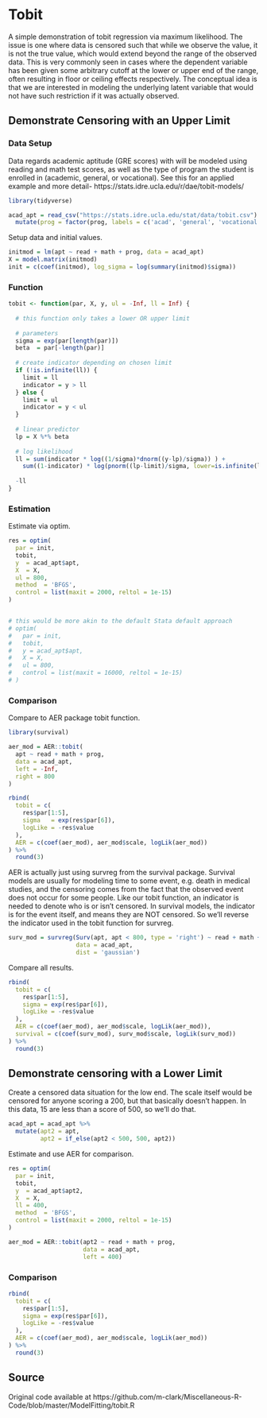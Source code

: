 # Tobit


A simple demonstration of tobit regression via maximum likelihood. The issue is one where data is censored such that while we observe the value, it is not the true value, which would extend beyond the range of the observed data. This is very commonly seen in cases where the dependent variable has been given some arbitrary cutoff at the lower or upper end of the range, often resulting in floor or ceiling effects respectively. The conceptual idea is that we are interested in modeling the underlying latent variable that would not have such restriction if it was actually observed.





## Demonstrate Censoring with an Upper Limit

### Data Setup 

Data regards academic aptitude (GRE scores) with will be modeled using reading and math test scores, as well as the type of program the student is enrolled in (academic, general, or vocational).  See this for an applied example and more detail- https://stats.idre.ucla.edu/r/dae/tobit-models/

```r
library(tidyverse)

acad_apt = read_csv("https://stats.idre.ucla.edu/stat/data/tobit.csv") %>%
  mutate(prog = factor(prog, labels = c('acad', 'general', 'vocational')))
```


Setup data and initial values.

```r
initmod = lm(apt ~ read + math + prog, data = acad_apt)
X = model.matrix(initmod)
init = c(coef(initmod), log_sigma = log(summary(initmod)$sigma))
```


### Function

```r
tobit <- function(par, X, y, ul = -Inf, ll = Inf) {
  
  # this function only takes a lower OR upper limit
  
  # parameters
  sigma = exp(par[length(par)]) 
  beta  = par[-length(par)]
  
  # create indicator depending on chosen limit
  if (!is.infinite(ll)) {
    limit = ll
    indicator = y > ll
  } else {
    limit = ul
    indicator = y < ul
  }
  
  # linear predictor
  lp = X %*% beta
  
  # log likelihood
  ll = sum(indicator * log((1/sigma)*dnorm((y-lp)/sigma)) ) + 
    sum((1-indicator) * log(pnorm((lp-limit)/sigma, lower=is.infinite(ll))))
  
  -ll
}
```

### Estimation

Estimate via <span class="func" style = "">optim</span>.

```r
res = optim(
  par = init,
  tobit,
  y  = acad_apt$apt,
  X  = X,
  ul = 800,
  method  = 'BFGS',
  control = list(maxit = 2000, reltol = 1e-15)
)


# this would be more akin to the default Stata default approach
# optim(
#   par = init,
#   tobit,
#   y = acad_apt$apt,
#   X = X,
#   ul = 800,
#   control = list(maxit = 16000, reltol = 1e-15)
# )
```



### Comparison

Compare to <span class="pack" style = "">AER</span> package tobit function.

```r
library(survival)

aer_mod = AER::tobit(
  apt ~ read + math + prog,
  data = acad_apt,
  left = -Inf,
  right = 800
)

rbind(
  tobit = c(
    res$par[1:5],
    sigma   = exp(res$par[6]),
    logLike = -res$value
  ),
  AER = c(coef(aer_mod), aer_mod$scale, logLik(aer_mod))
) %>% 
  round(3)
```


<span class="pack" style = "">AER</span> is actually just using <span class="func" style = "">survreg</span> from the <span class="pack" style = "">survival</span> package. Survival models are usually for modeling time to some event, e.g. death in medical studies, and the censoring comes from the fact that the observed event does not occur for some people. Like our tobit function, an indicator is needed to denote who is or isn't censored. In survival models, the indicator is for the event itself, and means they are NOT censored.  So we'll reverse the indicator used in the tobit function for <span class="func" style = "">survreg</span>.

```r
surv_mod = survreg(Surv(apt, apt < 800, type = 'right') ~ read + math + prog,
                   data = acad_apt,
                   dist = 'gaussian')
```



Compare all results.

```r
rbind(
  tobit = c(
    res$par[1:5],
    sigma = exp(res$par[6]),
    logLike = -res$value
  ),
  AER = c(coef(aer_mod), aer_mod$scale, logLik(aer_mod)),
  survival = c(coef(surv_mod), surv_mod$scale, logLik(surv_mod))
) %>% 
  round(3)
```





## Demonstrate censoring with a Lower Limit

Create a censored data situation for the low end.  The scale itself would be censored for anyone scoring a 200, but that basically doesn't happen. In this data, 15 are less than a score of 500, so we'll do that.

```r
acad_apt = acad_apt %>%
  mutate(apt2 = apt,
         apt2 = if_else(apt2 < 500, 500, apt2))
```

Estimate and use <span class="pack" style = "">AER</span> for comparison.

```r
res = optim(
  par = init,
  tobit,
  y  = acad_apt$apt2,
  X  = X,
  ll = 400,
  method  = 'BFGS',
  control = list(maxit = 2000, reltol = 1e-15)
)

aer_mod = AER::tobit(apt2 ~ read + math + prog,
                     data = acad_apt,
                     left = 400)
```


### Comparison

```r
rbind(
  tobit = c(
    res$par[1:5],
    sigma = exp(res$par[6]),
    logLike = -res$value
  ),
  AER = c(coef(aer_mod), aer_mod$scale, logLik(aer_mod))
) %>% 
  round(3)
```

## Source

Original code available at https://github.com/m-clark/Miscellaneous-R-Code/blob/master/ModelFitting/tobit.R
